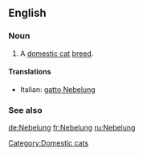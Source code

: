==English==

===Noun===
{{en-noun|sg=[[Nebelung]]}}

# A [[domestic cat]] [[breed]].

====Translations====
{{top}}
*Italian: [[gatto Nebelung]]
{{mid}}

{{bottom}}

===See also===
{{wikipedia|Nebelung}}
{{commonscat|Nebelung}}

[[Category:Domestic cats]]

[[de:Nebelung]]
[[fr:Nebelung]]
[[ru:Nebelung]]